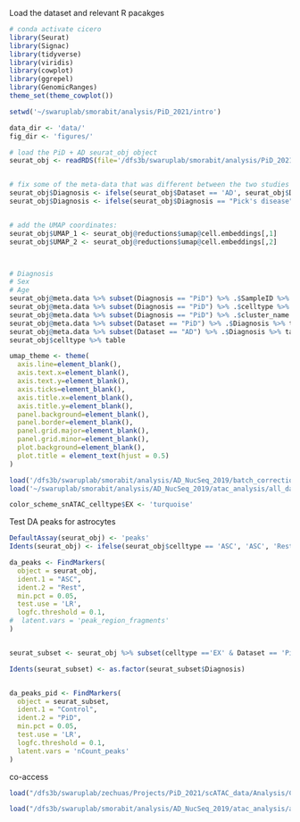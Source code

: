 
Load the dataset and relevant R pacakges

```r

# conda activate cicero
library(Seurat)
library(Signac)
library(tidyverse)
library(viridis)
library(cowplot)
library(ggrepel)
library(GenomicRanges)
theme_set(theme_cowplot())

setwd('~/swaruplab/smorabit/analysis/PiD_2021/intro')

data_dir <- 'data/'
fig_dir <- 'figures/'

# load the PiD + AD seurat_obj object
seurat_obj <- readRDS(file='/dfs3b/swaruplab/smorabit/analysis/PiD_2021/data/PiD_AD_integrated_in_progress_11-01-21.rds')


# fix some of the meta-data that was different between the two studies
seurat_obj$Diagnosis <- ifelse(seurat_obj$Dataset == 'AD', seurat_obj$Diagnosis, seurat_obj$DX)
seurat_obj$Diagnosis <- ifelse(seurat_obj$Diagnosis == "Pick's disease", 'PiD', seurat_obj$Diagnosis)


# add the UMAP coordinates:
seurat_obj$UMAP_1 <- seurat_obj@reductions$umap@cell.embeddings[,1]
seurat_obj$UMAP_2 <- seurat_obj@reductions$umap@cell.embeddings[,2]



# Diagnosis
# Sex
# Age
seurat_obj@meta.data %>% subset(Diagnosis == "PiD") %>% .$SampleID %>% table
seurat_obj@meta.data %>% subset(Diagnosis == "PiD") %>% .$celltype %>% table
seurat_obj@meta.data %>% subset(Diagnosis == "PiD") %>% .$cluster_name %>% table
seurat_obj@meta.data %>% subset(Dataset == "PiD") %>% .$Diagnosis %>% table
seurat_obj@meta.data %>% subset(Dataset == "AD") %>% .$Diagnosis %>% table
seurat_obj$celltype %>% table

umap_theme <- theme(
  axis.line=element_blank(),
  axis.text.x=element_blank(),
  axis.text.y=element_blank(),
  axis.ticks=element_blank(),
  axis.title.x=element_blank(),
  axis.title.y=element_blank(),
  panel.background=element_blank(),
  panel.border=element_blank(),
  panel.grid.major=element_blank(),
  panel.grid.minor=element_blank(),
  plot.background=element_blank(),
  plot.title = element_text(hjust = 0.5)
)

load('/dfs3b/swaruplab/smorabit/analysis/AD_NucSeq_2019/batch_correction/liger/update/celltype-analysis/data/color_scheme.rda')
load('~/swaruplab/smorabit/analysis/AD_NucSeq_2019/atac_analysis/all_data/celltype-analysis/data/color_scheme.rda')

color_scheme_snATAC_celltype$EX <- 'turquoise'

```

Test DA peaks for astrocytes

```r

DefaultAssay(seurat_obj) <- 'peaks'
Idents(seurat_obj) <- ifelse(seurat_obj$celltype == 'ASC', 'ASC', 'Rest')

da_peaks <- FindMarkers(
  object = seurat_obj,
  ident.1 = "ASC",
  ident.2 = "Rest",
  min.pct = 0.05,
  test.use = 'LR',
  logfc.threshold = 0.1,
#  latent.vars = 'peak_region_fragments'
)


seurat_subset <- seurat_obj %>% subset(celltype =='EX' & Dataset == 'PiD')

Idents(seurat_subset) <- as.factor(seurat_subset$Diagnosis)


da_peaks_pid <- FindMarkers(
  object = seurat_subset,
  ident.1 = "Control",
  ident.2 = "PiD",
  min.pct = 0.05,
  test.use = 'LR',
  logfc.threshold = 0.1,
  latent.vars = 'nCount_peaks'
)


```

co-access


```r

load("/dfs3b/swaruplab/zechuas/Projects/PiD_2021/scATAC_data/Analysis/Cis_regulatory_network/PiDnControl/ASC_cicero_connections.rda")

load("/dfs3b/swaruplab/smorabit/analysis/AD_NucSeq_2019/atac_analysis/all_data/cicero/update/data/ASC_cicero_connections.rda")

```
